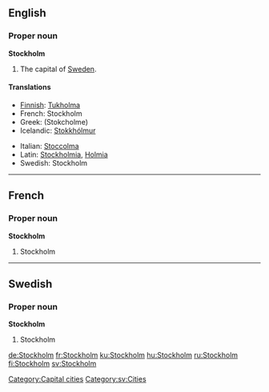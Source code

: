 {{wikipedia}}
==English==

===Proper noun===
'''Stockholm'''
#The capital of [[Sweden]].

====Translations====
{{top}}
*[[Finnish]]: [[Tukholma]]
*French: Stockholm
*Greek: (Stokcholme)
*Icelandic: [[Stokkhólmur]] {{m}}
{{mid}}
*Italian: [[Stoccolma]] {{f}}
*Latin: [[Stockholmia]], [[Holmia]]
*Swedish: Stockholm
{{bottom}}

[[Category:Capital cities]]

----
==French==

===Proper noun===
'''Stockholm'''
#Stockholm

----
==Swedish==

===Proper noun===
'''Stockholm'''
#Stockholm

[[Category:sv:Cities]]

[[de:Stockholm]]
[[fr:Stockholm]]
[[ku:Stockholm]]
[[hu:Stockholm]]
[[ru:Stockholm]]
[[fi:Stockholm]]
[[sv:Stockholm]]